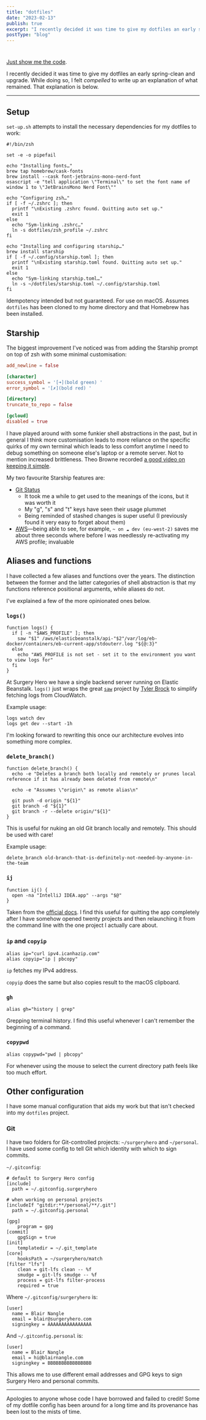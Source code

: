 ```yaml
---
title: "dotfiles"
date: "2023-02-13"
publish: true
excerpt: "I recently decided it was time to give my dotfiles an early spring-clean and upgrade."
postType: "blog"
---
```

#

[Just show me the code](https://github.com/blairnangle/dotfiles/).

I recently decided it was time to give my dotfiles an early spring-clean and upgrade. While doing so, I felt *compelled* to write up an explanation of what remained. That explanation is below.

---

## Setup

`set-up.sh` attempts to install the necessary dependencies for my dotfiles to work:

```shell
#!/bin/zsh

set -e -o pipefail

echo "Installing fonts…"
brew tap homebrew/cask-fonts
brew install --cask font-jetbrains-mono-nerd-font
osascript -e "tell application \"Terminal\" to set the font name of window 1 to \"JetBrainsMono Nerd Font\""

echo "Configuring zsh…"
if [ -f ~/.zshrc ]; then
  printf "\nExisting .zshrc found. Quitting auto set up."
  exit 1
else
  echo "Sym-linking .zshrc…"
  ln -s dotfiles/zsh_profile ~/.zshrc
fi

echo "Installing and configuring starship…"
brew install starship
if [ -f ~/.config/starship.toml ]; then
  printf "\nExisting starship.toml found. Quitting auto set up."
  exit 1
else
  echo "Sym-linking starship.toml…"
  ln -s ~/dotfiles/starship.toml ~/.config/starship.toml
fi
```

Idempotency intended but not guaranteed. For use on macOS. Assumes `dotfiles` has been cloned to my home directory and that Homebrew has been installed.

## Starship

The biggest improvement I've noticed was from adding the Starship prompt on top of zsh with some minimal customisation:

```toml
add_newline = false

[character]
success_symbol = '[➜](bold green) '
error_symbol = '[✗](bold red) '

[directory]
truncate_to_repo = false

[gcloud]
disabled = true
```

I have played around with some funkier shell abstractions in the past, but in general I think more customisation leads to more reliance on the specific quirks of my own terminal which leads to less comfort anytime I need to debug something on someone else's laptop or a remote server. Not to mention increased brittleness. Theo Browne recorded [a good video on keeping it simple](https://www.youtube.com/watch?v=Hj1a7QuwjSI).

My two favourite Starship features are:
- [Git Status](https://starship.rs/config/#git-status)
  - It took me a while to get used to the meanings of the icons, but it was worth it
  - My "g", "s" and "t" keys have seen their usage plummet
  - Being reminded of stashed changes is super useful (I previously found it very easy to forget about them)
- [AWS](https://starship.rs/config/#aws)—being able to see, for example, `~ on ☁️ dev (eu-west-2)` saves me about three seconds where before I was needlessly re-activating my AWS profile; invaluable

## Aliases and functions

I have collected a few aliases and functions over the years. The distinction between the former and the latter categories of shell abstraction is that my functions reference positional arguments, while aliases do not.

I've explained a few of the more opinionated ones below.

### `logs()`

```shell
function logs() {
  if [ -n "$AWS_PROFILE" ]; then
    saw "$1" /aws/elasticbeanstalk/api-"$2"/var/log/eb-docker/containers/eb-current-app/stdouterr.log "${@:3}"
  else
    echo "AWS_PROFILE is not set - set it to the environment you want to view logs for"
  fi
}
```

At Surgery Hero we have a single backend server running on Elastic Beanstalk. `logs()` just wraps the great [`saw`](https://github.com/TylerBrock/saw) project by [Tyler Brock](https://tylerbrock.com/) to simplify fetching logs from CloudWatch.

Example usage:

```shell
logs watch dev
logs get dev --start -1h
```

I'm looking forward to rewriting this once our architecture evolves into something more complex.

### `delete_branch()`

```shell
function delete_branch() {
  echo -e "Deletes a branch both locally and remotely or prunes local reference if it has already been deleted from remote\n"

  echo -e "Assumes \"origin\" as remote alias\n"

  git push -d origin "${1}"
  git branch -d "${1}"
  git branch -r --delete origin/"${1}"
}
```

This is useful for nuking an old Git branch locally and remotely. This should be used with care!

Example usage:

```shell
delete_branch old-branch-that-is-definitely-not-needed-by-anyone-in-the-team
```

### `ij`

```shell
function ij() {
  open -na "IntelliJ IDEA.app" --args "$@"
}
```

Taken from the [official docs](https://www.jetbrains.com/help/idea/working-with-the-ide-features-from-command-line.html#toolbox). I find this useful for quitting the app completely after I have somehow opened twenty projects and then relaunching it from the command line with the one project I actually care about.

### `ip` and `copyip`

```shell
alias ip="curl ipv4.icanhazip.com"
alias copyip="ip | pbcopy"
```

`ip` fetches my IPv4 address.

`copyip` does the same but also copies result to the macOS clipboard.

### `gh`

```shell
alias gh="history | grep"
```

Grepping terminal history. I find this useful whenever I can't remember the beginning of a command.

### `copypwd`

```shell
alias copypwd="pwd | pbcopy"
```

For whenever using the mouse to select the current directory path feels like too much effort.

## Other configuration

I have some manual configuration that aids my work but that isn't checked into my `dotfiles` project.

### Git

I have two folders for Git-controlled projects: `~/surgeryhero` and `~/personal`. I have used some config to tell Git which identity with which to sign commits.

`~/.gitconfig`:

```shell
# default to Surgery Hero config
[include]
  path = ~/.gitconfig.surgeryhero

# when working on personal projects
[includeIf "gitdir:**/personal/**/.git"]
  path = ~/.gitconfig.personal

[gpg]
	program = gpg
[commit]
	gpgSign = true
[init]
	templatedir = ~/.git_template
[core]
    hooksPath = ~/surgeryhero/match
[filter "lfs"]
	clean = git-lfs clean -- %f
	smudge = git-lfs smudge -- %f
	process = git-lfs filter-process
	required = true
```

Where `~/.gitconfig/surgeryhero` is:

```shell
[user]
  name = Blair Nangle
  email = blair@surgeryhero.com
  signingkey = AAAAAAAAAAAAAAAA
```

And `~/.gitconfig.personal` is:

```shell
[user]
  name = Blair Nangle
  email = hi@blairnangle.com
  signingkey = BBBBBBBBBBBBBBBB
```

This allows me to use different email addresses and GPG keys to sign Surgery Hero and personal commits.

---

Apologies to anyone whose code I have borrowed and failed to credit! Some of my dotfile config has been around for a long time and its provenance has been lost to the mists of time.

